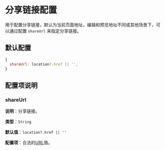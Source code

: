 # 分享链接配置

用于配置分享链接，默认为当前页面地址，编辑和预览地址不同或其他场景下，可以通过配置 `shareUrl` 来指定分享链接。

## 默认配置

```js
{
  shareUrl: location?.href || '',
}
```

## 配置项说明

### shareUrl

**说明**：分享链接。

**类型**：`String`

**默认值**：`location?.href || ''`

**配置项**：合法的[URL](https://developer.mozilla.org/zh-CN/docs/Learn/Common_questions/Web_mechanics/What_is_a_URL)值。
